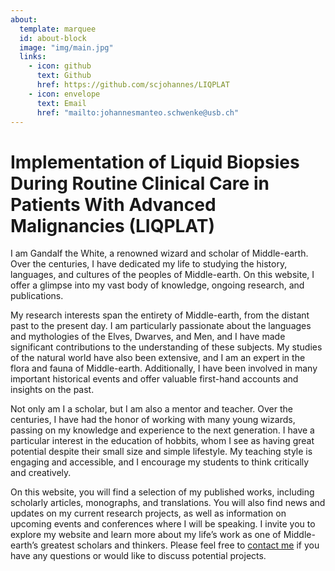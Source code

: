 ```yaml
---
about:
  template: marquee
  id: about-block
  image: "img/main.jpg"
  links:
    - icon: github
      text: Github
      href: https://github.com/scjohannes/LIQPLAT
    - icon: envelope
      text: Email
      href: "mailto:johannesmanteo.schwenke@usb.ch"  
---
```


::: {#about-block} 
:::


# Implementation of Liquid Biopsies During Routine Clinical Care in Patients With Advanced Malignancies (LIQPLAT)


I am Gandalf the White, a renowned wizard and scholar of Middle-earth. Over the centuries, I have dedicated my life to studying the history, languages, and cultures of the peoples of Middle-earth. On this website, I offer a glimpse into my vast body of knowledge, ongoing research, and publications.

My research interests span the entirety of Middle-earth, from the distant past to the present day. I am particularly passionate about the languages and mythologies of the Elves, Dwarves, and Men, and I have made significant contributions to the understanding of these subjects. My studies of the natural world have also been extensive, and I am an expert in the flora and fauna of Middle-earth. Additionally, I have been involved in many important historical events and offer valuable first-hand accounts and insights on the past.

Not only am I a scholar, but I am also a mentor and teacher. Over the centuries, I have had the honor of working with many young wizards, passing on my knowledge and experience to the next generation. I have a particular interest in the education of hobbits, whom I see as having great potential despite their small size and simple lifestyle. My teaching style is engaging and accessible, and I encourage my students to think critically and creatively.

On this website, you will find a selection of my published works, including scholarly articles, monographs, and translations. You will also find news and updates on my current research projects, as well as information on upcoming events and conferences where I will be speaking. I invite you to explore my website and learn more about my life's work as one of Middle-earth's greatest scholars and thinkers. Please feel free to [contact me](mailto:mail.marvinschmitt@gmail.com) if you have any questions or would like to discuss potential projects.
